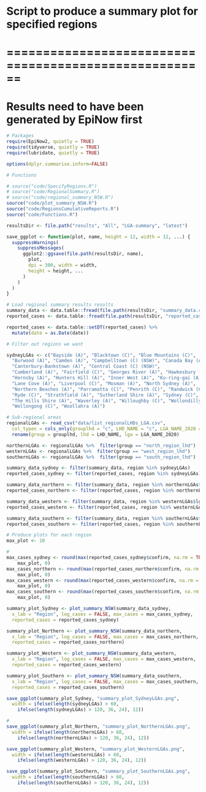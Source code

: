 # Script to produce a summary plot for specified regions
# ======================================================

# Results need to have been generated by EpiNow first

```r

# Packages
require(EpiNow2, quietly = TRUE)
require(tidyverse, quietly = TRUE)
require(lubridate, quietly = TRUE)

options(dplyr.summarise.inform=FALSE)

# Functions 

# source("code/SpecifyRegions.R")
# source("code/RegionalSummary.R")
# source("code/regional_summary_NSW.R")
source("code/plot_summary_NSW.R")
source("code/RegionsCumulativeReports.R")
source("code/Functions.R")

```


```r

resultsDir <- file.path("results", "All", "LGA-summary", "latest")

```

```r
save_ggplot <- function(plot, name, height = 12, width = 12, ...) {
  suppressWarnings(
    suppressMessages(
      ggplot2::ggsave(file.path(resultsDir, name),
        plot,
        dpi = 300, width = width,
        height = height, ...
      )
    )
  )
}
```

```r

# Load regional summary results results 
summary_data <- data.table::fread(file.path(resultsDir, "summary_data.csv"))
reported_cases <- data.table::fread(file.path(resultsDir, "reported_cases.csv"))

reported_cases <- data.table::setDT(reported_cases) %>%
  mutate(date = as.Date(date))

```

```r
# Filter out regions we want

sydneyLGAs <- c("Bayside (A)", "Blacktown (C)", "Blue Mountains (C)", 
  "Burwood (A)", "Camden (A)", "Campbelltown (C) (NSW)", "Canada Bay (A)", 
  "Canterbury-Bankstown (A)", "Central Coast (C) (NSW)", 
  "Cumberland (A)", "Fairfield (C)", "Georges River (A)", "Hawkesbury (C)", 
  "Hornsby (A)", "Hunters Hill (A)", "Inner West (A)", "Ku-ring-gai (A)", 
  "Lane Cove (A)", "Liverpool (C)", "Mosman (A)", "North Sydney (A)", 
  "Northern Beaches (A)", "Parramatta (C)", "Penrith (C)", "Randwick (C)", 
  "Ryde (C)", "Strathfield (A)", "Sutherland Shire (A)", "Sydney (C)", 
  "The Hills Shire (A)", "Waverley (A)", "Willoughby (C)", "Wollondilly (A)", 
  "Wollongong (C)", "Woollahra (A)")

# Sub-regional areas
regionalLGAs <- read_csv("data/list_regionalLHDs_LGA.csv", 
  col_types = cols_only(grouplhd = "c", LHD_NAME = "c", LGA_NAME_2020 ="c")) %>%
  rename(group = grouplhd, lhd = LHD_NAME, lga = LGA_NAME_2020)

northernLGAs <- regionalLGAs %>%  filter(group == "north_region_lhd")
westernLGAs <- regionalLGAs %>%  filter(group == "west_region_lhd")
southernLGAs <- regionalLGAs %>%  filter(group == "south_region_lhd")

summary_data_sydney <- filter(summary_data, region %in% sydneyLGAs)
reported_cases_sydney <- filter(reported_cases, region %in% sydneyLGAs)

summary_data_northern <- filter(summary_data, region %in% northernLGAs$lga)
reported_cases_northern <- filter(reported_cases, region %in% northernLGAs$lga)

summary_data_western <- filter(summary_data, region %in% westernLGAs$lga)
reported_cases_western <- filter(reported_cases, region %in% westernLGAs$lga)

summary_data_southern <- filter(summary_data, region %in% southernLGAs$lga)
reported_cases_southern <- filter(reported_cases, region %in% southernLGAs$lga)

```

```r

# Produce plots for each region
max_plot <- 10

# 
max_cases_sydney <- round(max(reported_cases_sydney$confirm, na.rm = TRUE) * 
    max_plot, 0)
max_cases_northern <- round(max(reported_cases_northern$confirm, na.rm = TRUE) * 
    max_plot, 0)
max_cases_western <- round(max(reported_cases_western$confirm, na.rm = TRUE) * 
    max_plot, 0)
max_cases_southern <- round(max(reported_cases_southern$confirm, na.rm = TRUE) * 
    max_plot, 0)

summary_plot_Sydney <- plot_summary_NSW(summary_data_sydney,
  x_lab = "Region", log_cases = FALSE, max_cases = max_cases_sydney,
  reported_cases = reported_cases_sydney)

summary_plot_Northern <- plot_summary_NSW(summary_data_northern,
  x_lab = "Region", log_cases = FALSE, max_cases = max_cases_northern,
  reported_cases = reported_cases_northern)

summary_plot_Western <- plot_summary_NSW(summary_data_western,
  x_lab = "Region", log_cases = FALSE, max_cases = max_cases_western,
  reported_cases = reported_cases_western)

summary_plot_Southern <- plot_summary_NSW(summary_data_southern,
  x_lab = "Region", log_cases = FALSE, max_cases = max_cases_southern,
  reported_cases = reported_cases_southern)

save_ggplot(summary_plot_Sydney, "summary_plot_SydneyLGAs.png",
  width = ifelse(length(sydneyLGAs) > 60,
    ifelse(length(sydneyLGAs) > 120, 36, 24), 12))

# 
save_ggplot(summary_plot_Northern, "summary_plot_NorthernLGAs.png",
  width = ifelse(length(northernLGAs) > 60,
    ifelse(length(northernLGAs) > 120, 36, 24), 12))

save_ggplot(summary_plot_Western, "summary_plot_WesternLGAs.png",
  width = ifelse(length(westernLGAs) > 60,
    ifelse(length(westernLGAs) > 120, 36, 24), 12))

save_ggplot(summary_plot_Southern, "summary_plot_SouthernLGAs.png",
  width = ifelse(length(southernLGAs) > 60,
    ifelse(length(southernLGAs) > 120, 36, 24), 12))

```
